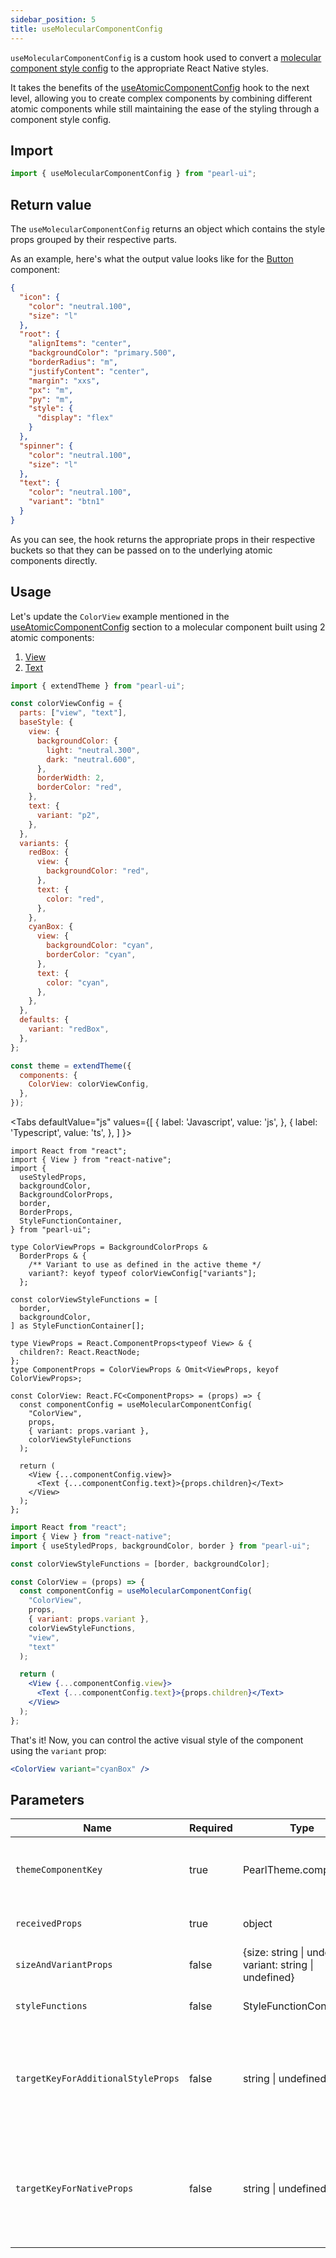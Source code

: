 ```yaml
---
sidebar_position: 5
title: useMolecularComponentConfig
---
```


`useMolecularComponentConfig` is a custom hook used to convert a [molecular component style config](../theming/customize-theme#component-style-config) to the appropriate React Native styles.

It takes the benefits of the [useAtomicComponentConfig](./useAtomicComponentConfig) hook to the next level, allowing you to create complex components by combining different atomic components while still maintaining the ease of the styling through a component style config.

## Import

```js
import { useMolecularComponentConfig } from "pearl-ui";
```

## Return value

The `useMolecularComponentConfig` returns an object which contains the style props grouped by their respective parts.

As an example, here's what the output value looks like for the [Button](../components/forms/Button#default-component-style) component:

```json
{
  "icon": {
    "color": "neutral.100",
    "size": "l"
  },
  "root": {
    "alignItems": "center",
    "backgroundColor": "primary.500",
    "borderRadius": "m",
    "justifyContent": "center",
    "margin": "xxs",
    "px": "m",
    "py": "m",
    "style": {
      "display": "flex"
    }
  },
  "spinner": {
    "color": "neutral.100",
    "size": "l"
  },
  "text": {
    "color": "neutral.100",
    "variant": "btn1"
  }
}
```

As you can see, the hook returns the appropriate props in their respective buckets so that they can be passed on to the underlying atomic components directly.

## Usage

Let's update the `ColorView` example mentioned in the [useAtomicComponentConfig](./useAtomicComponentConfig#usage) section to a molecular component built using 2 atomic components:

1. [View](https://reactnative.dev/docs/view)
2. [Text](../components/common/Text)

```js
import { extendTheme } from "pearl-ui";

const colorViewConfig = {
  parts: ["view", "text"],
  baseStyle: {
    view: {
      backgroundColor: {
        light: "neutral.300",
        dark: "neutral.600",
      },
      borderWidth: 2,
      borderColor: "red",
    },
    text: {
      variant: "p2",
    },
  },
  variants: {
    redBox: {
      view: {
        backgroundColor: "red",
      },
      text: {
        color: "red",
      },
    },
    cyanBox: {
      view: {
        backgroundColor: "cyan",
        borderColor: "cyan",
      },
      text: {
        color: "cyan",
      },
    },
  },
  defaults: {
    variant: "redBox",
  },
};

const theme = extendTheme({
  components: {
    ColorView: colorViewConfig,
  },
});
```


<Tabs
  defaultValue="js"
  values={[
    { label: 'Javascript', value: 'js', },
    { label: 'Typescript', value: 'ts', },
  ]
}>
<TabItem value="ts">

```tsx title="ColorView.tsx"
import React from "react";
import { View } from "react-native";
import {
  useStyledProps,
  backgroundColor,
  BackgroundColorProps,
  border,
  BorderProps,
  StyleFunctionContainer,
} from "pearl-ui";

type ColorViewProps = BackgroundColorProps &
  BorderProps & {
    /** Variant to use as defined in the active theme */
    variant?: keyof typeof colorViewConfig["variants"];
  };

const colorViewStyleFunctions = [
  border,
  backgroundColor,
] as StyleFunctionContainer[];

type ViewProps = React.ComponentProps<typeof View> & {
  children?: React.ReactNode;
};
type ComponentProps = ColorViewProps & Omit<ViewProps, keyof ColorViewProps>;

const ColorView: React.FC<ComponentProps> = (props) => {
  const componentConfig = useMolecularComponentConfig(
    "ColorView",
    props,
    { variant: props.variant },
    colorViewStyleFunctions
  );

  return (
    <View {...componentConfig.view}>
      <Text {...componentConfig.text}>{props.children}</Text>
    </View>
  );
};
```

</TabItem>

<TabItem value="js">

```jsx title="ColorViewComponent.jsx"
import React from "react";
import { View } from "react-native";
import { useStyledProps, backgroundColor, border } from "pearl-ui";

const colorViewStyleFunctions = [border, backgroundColor];

const ColorView = (props) => {
  const componentConfig = useMolecularComponentConfig(
    "ColorView",
    props,
    { variant: props.variant },
    colorViewStyleFunctions,
    "view",
    "text"
  );

  return (
    <View {...componentConfig.view}>
      <Text {...componentConfig.text}>{props.children}</Text>
    </View>
  );
};
```

</TabItem>
</Tabs>

That's it! Now, you can control the active visual style of the component using the `variant` prop:

```jsx
<ColorView variant="cyanBox" />
```

## Parameters

| Name                               | Required | Type                                                             | Default                                 | Description                                                                                                                                                                                      |
| ---------------------------------- | -------- | ---------------------------------------------------------------- | --------------------------------------- | ------------------------------------------------------------------------------------------------------------------------------------------------------------------------------------------------ |
| `themeComponentKey`                | true     | <t>PearlTheme.components</t>                                     |                                         | Name of the component in <t>PearlTheme.components</t> who's config needs to be used                                                                                                              |
| `receivedProps`                    | true     | <t>object</t>                                                    |                                         | Raw props passed to the component where the hook is being used                                                                                                                                   |
| `sizeAndVariantProps`              | false    | <t>{size: string \| undefined, variant: string \| undefined}</t> | { size: undefined, variant: undefined } | Custom size and variant configuration to use                                                                                                                                                     |
| `styleFunctions`                   | false    | <t>StyleFunctionContainer[]</t>                                  | `boxStyleFunctions`                     | List of [style functions](../others/style-functions) to use for computing the received style props                                                                                               |
| `targetKeyForAdditionalStyleProps` | false    | <t>string \| undefined</t>                                       |                                         | The part where the style props passed to the component instance should be reflected. If undefined, the style props are passed to the first part as specified in the config                       |
| `targetKeyForNativeProps`          | false    | <t>string \| undefined</t>                                       |                                         | The part where other native props (non-style props) passed to the component instance should be reflected. If undefined, the native props are passed to the first part as specified in the config |
